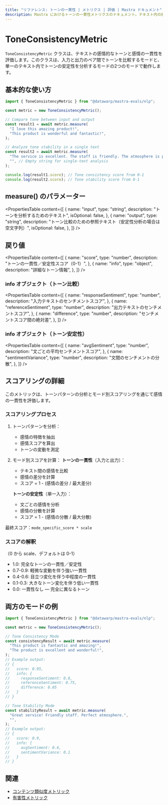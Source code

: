 ```yaml
---
title: "リファレンス: トーンの一貫性 | メトリクス | 評価 | Mastra ドキュメント"
description: Mastra におけるトーンの一貫性メトリクスのドキュメント。テキスト内の感情的なトーンや感情の一貫性を評価します。
---
```


# ToneConsistencyMetric

`ToneConsistencyMetric` クラスは、テキストの感情的なトーンと感情の一貫性を評価します。このクラスは、入力と出力のペア間でトーンを比較するモードと、単一のテキスト内でトーンの安定性を分析するモードの2つのモードで動作します。

## 基本的な使い方

```typescript
import { ToneConsistencyMetric } from "@datawarp/mastra-evals/nlp";

const metric = new ToneConsistencyMetric();

// Compare tone between input and output
const result1 = await metric.measure(
  "I love this amazing product!",
  "This product is wonderful and fantastic!",
);

// Analyze tone stability in a single text
const result2 = await metric.measure(
  "The service is excellent. The staff is friendly. The atmosphere is perfect.",
  "", // Empty string for single-text analysis
);

console.log(result1.score); // Tone consistency score from 0-1
console.log(result2.score); // Tone stability score from 0-1
```

## measure() のパラメーター

<PropertiesTable
  content={[
    {
      name: "input",
      type: "string",
      description: "トーンを分析するためのテキスト",
      isOptional: false,
    },
    {
      name: "output",
      type: "string",
      description:
        "トーン比較のための参照テキスト（安定性分析の場合は空文字列）",
      isOptional: false,
    },
  ]}
/>

## 戻り値

<PropertiesTable
  content={[
    {
      name: "score",
      type: "number",
      description: "トーンの一貫性／安定性スコア（0-1）",
    },
    {
      name: "info",
      type: "object",
      description: "詳細なトーン情報",
    },
  ]}
/>

### info オブジェクト（トーン比較）

<PropertiesTable
  content={[
    {
      name: "responseSentiment",
      type: "number",
      description: "入力テキストのセンチメントスコア",
    },
    {
      name: "referenceSentiment",
      type: "number",
      description: "出力テキストのセンチメントスコア",
    },
    {
      name: "difference",
      type: "number",
      description: "センチメントスコア間の絶対差",
    },
  ]}
/>

### info オブジェクト（トーン安定性）

<PropertiesTable
  content={[
    {
      name: "avgSentiment",
      type: "number",
      description: "文ごとの平均センチメントスコア",
    },
    {
      name: "sentimentVariance",
      type: "number",
      description: "文間のセンチメントの分散",
    },
  ]}
/>

## スコアリングの詳細

このメトリックは、トーンパターンの分析とモード別スコアリングを通じて感情の一貫性を評価します。

### スコアリングプロセス

1. トーンパターンを分析：

   - 感情の特徴を抽出
   - 感情スコアを算出
   - トーンの変動を測定

2. モード別スコアを計算：
   **トーンの一貫性**（入力と出力）：

   - テキスト間の感情を比較
   - 感情の差分を計算
   - スコア = 1 - (感情の差分 / 最大差分)

   **トーンの安定性**（単一入力）：

   - 文ごとの感情を分析
   - 感情の分散を計算
   - スコア = 1 - (感情の分散 / 最大分散)

最終スコア：`mode_specific_score * scale`

### スコアの解釈

（0 から scale、デフォルトは 0-1）

- 1.0: 完全なトーンの一貫性／安定性
- 0.7-0.9: 軽微な変動を伴う強い一貫性
- 0.4-0.6: 目立つ変化を伴う中程度の一貫性
- 0.1-0.3: 大きなトーン変化を伴う低い一貫性
- 0.0: 一貫性なし ― 完全に異なるトーン

## 両方のモードの例

```typescript
import { ToneConsistencyMetric } from "@datawarp/mastra-evals/nlp";

const metric = new ToneConsistencyMetric();

// Tone Consistency Mode
const consistencyResult = await metric.measure(
  "This product is fantastic and amazing!",
  "The product is excellent and wonderful!",
);
// Example output:
// {
//   score: 0.95,
//   info: {
//     responseSentiment: 0.8,
//     referenceSentiment: 0.75,
//     difference: 0.05
//   }
// }

// Tone Stability Mode
const stabilityResult = await metric.measure(
  "Great service! Friendly staff. Perfect atmosphere.",
  "",
);
// Example output:
// {
//   score: 0.9,
//   info: {
//     avgSentiment: 0.6,
//     sentimentVariance: 0.1
//   }
// }
```

## 関連

- [コンテンツ類似度メトリック](./content-similarity)
- [有害性メトリック](./toxicity)
